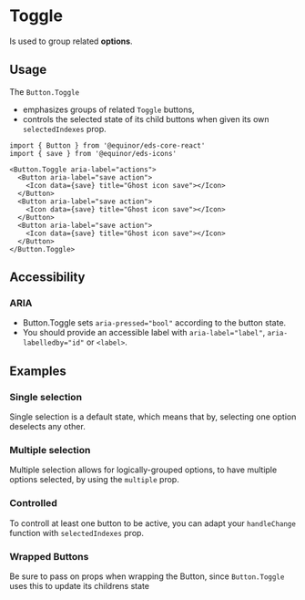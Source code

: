 
<Meta of={ComponentStories} />

# Toggle

Is used to group related **options**.

<Links 
ariaUrl="https://w3c.github.io/aria/#aria-pressed" 
figmaUrl="https://www.figma.com/file/0bGXR2sCwMVSDNyyzu5BXrO5/UI%E2%80%94User-Interface?node-id=17394%3A48481" 
documentationUrl="https://eds.equinor.com/0b0c666ab/p/22cd7f-toggle-button/b/86826a"
sourceUrl="https://github.com/equinor/design-system/tree/develop/packages/eds-core-react/src/components/Button/ToggleButton"
npmUrl="https://www.npmjs.com/package/@equinor/eds-core-react/"
/>

<Primary />
<Controls />

## Usage

The `Button.Toggle`
<ul>
  <li>emphasizes groups of related <code>Toggle</code> buttons,</li>
  <li>controls the selected state of its child buttons when given its own <code>selectedIndexes</code> prop.</li>
</ul>

```tsx
import { Button } from '@equinor/eds-core-react'
import { save } from '@equinor/eds-icons'

<Button.Toggle aria-label="actions">
  <Button aria-label="save action">
    <Icon data={save} title="Ghost icon save"></Icon>
  </Button>
  <Button aria-label="save action">
    <Icon data={save} title="Ghost icon save"></Icon>
  </Button>
  <Button aria-label="save action">
    <Icon data={save} title="Ghost icon save"></Icon>
  </Button>
</Button.Toggle>
```

## Accessibility

### ARIA

<ul>
  <li>Button.Toggle sets <code>aria-pressed="bool"</code> according to the button state.</li>
  <li>You should provide an accessible label with <code>aria-label="label"</code>, <code>aria-labelledby="id"</code> or <code>&lt;label&gt;</code>.</li>
</ul>

## Examples

### Single selection

Single selection is a default state, which means that by, selecting one option deselects any other.

<Canvas of={ComponentStories.SingleSelection} />

### Multiple selection

Multiple selection allows for logically-grouped options, to have multiple options selected, by using the `multiple` prop.

<Canvas of={ComponentStories.MultipleSelection} />

### Controlled

To controll at least one button to be active, you can adapt your `handleChange` function with `selectedIndexes` prop.

<Canvas of={ComponentStories.Controlled} />

### Wrapped Buttons

Be sure to pass on props when wrapping the Button, since `Button.Toggle` uses this to update its childrens state

<Canvas of={ComponentStories.Wrapped} />

